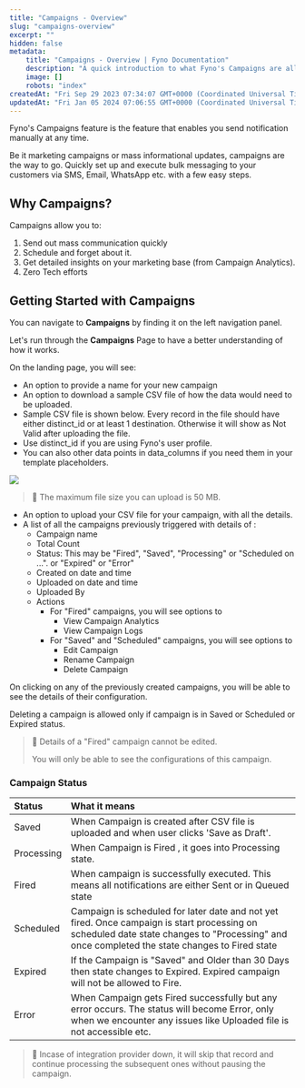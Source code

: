 ```yaml
---
title: "Campaigns - Overview"
slug: "campaigns-overview"
excerpt: ""
hidden: false
metadata:
    title: "Campaigns - Overview | Fyno Documentation"
    description: "A quick introduction to what Fyno's Campaigns are all about."
    image: []
    robots: "index"
createdAt: "Fri Sep 29 2023 07:34:07 GMT+0000 (Coordinated Universal Time)"
updatedAt: "Fri Jan 05 2024 07:06:55 GMT+0000 (Coordinated Universal Time)"
---
```


Fyno's Campaigns feature is the feature that enables you send notification manually at any time.

Be it marketing campaigns or mass informational updates, campaigns are the way to go. Quickly set up and execute bulk messaging to your customers via SMS, Email, WhatsApp etc. with a few easy steps.

## Why Campaigns?

Campaigns allow you to:

1. Send out mass communication quickly
2. Schedule and forget about it.
3. Get detailed insights on your marketing base (from Campaign Analytics).
4. Zero Tech efforts

## Getting Started with Campaigns

You can navigate to **Campaigns** by finding it on the left navigation panel.

Let's run through the **Campaigns** Page to have a better understanding of how it works.

On the landing page, you will see:

-   An option to provide a name for your new campaign
-   An option to download a sample CSV file of how the data would need to be uploaded.
-   Sample CSV file is shown below. Every record in the file should have either distinct_id or at least 1 destination. Otherwise it will show as Not Valid after uploading the file.
-   Use distinct_id if you are using Fyno's user profile.
-   You can also other data points in data_columns if you need them in your template placeholders.

![](/images/3be877f-Fyno_sample_file.png)

> 📘 The maximum file size you can upload is 50 MB.

-   An option to upload your CSV file for your campaign, with all the details.
-   A list of all the campaigns previously triggered with details of :
    -   Campaign name
    -   Total Count
    -   Status: This may be "Fired", "Saved", "Processing" or "Scheduled on ...". or "Expired" or "Error"
    -   Created on date and time
    -   Uploaded on date and time
    -   Uploaded By
    -   Actions
        -   For "Fired" campaigns, you will see options to
            -   View Campaign Analytics
            -   View Campaign Logs
        -   For "Saved" and "Scheduled" campaigns, you will see options to
            -   Edit Campaign
            -   Rename Campaign
            -   Delete Campaign

On clicking on any of the previously created campaigns, you will be able to see the details of their configuration.

Deleting a campaign is allowed only if campaign is in Saved or Scheduled or Expired status.

> 📘 Details of a "Fired" campaign cannot be edited.
>
> You will only be able to see the configurations of this campaign.

### Campaign Status

| Status     | What it means                                                                                                                                                                                 |
| :--------- | :-------------------------------------------------------------------------------------------------------------------------------------------------------------------------------------------- |
| Saved      | When Campaign is created after CSV file is uploaded and when user clicks 'Save as Draft'.                                                                                                     |
| Processing | When Campaign is Fired , it goes into Processing state.                                                                                                                                       |
| Fired      | When campaign is successfully executed. This means all notifications are either Sent or in Queued state                                                                                       |
| Scheduled  | Campaign is scheduled for later date and not yet fired. Once campaign is start processing on scheduled date state changes to "Processing" and once completed the state changes to Fired state |
| Expired    | If the Campaign is "Saved" and Older than 30 Days then state changes to Expired. Expired campaign will not be allowed to Fire.                                                                |
| Error      | When Campaign gets Fired successfully but any error occurs. The status will become Error, only when we encounter any issues like Uploaded file is not accessible etc.                         |

> 📘 Incase of integration provider down, it will skip that record and continue processing the subsequent ones without pausing the campaign.

